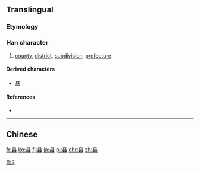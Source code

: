 {{also|縣|県}}
==Translingual==
{{ja-forms|[[県]]|县|[[縣]]}}

===Etymology===
{{Han simp|縣}}

===Han character===
{{Han char|rn=28|rad=厶|as=05|sn=7|four=|canj=月一戈 (BMI)|ids=⿱[[且]][[厶]]}}

# [[county]], [[district]], [[subdivision]], [[prefecture]]

====Derived characters====
* [[悬]]

====References====
* {{Han ref|kx=0164.161|hdz=10386.090|uh=53BF|ud=21439}}

----

==Chinese==
{{zh-see|縣}}

[[Category:CJKV characters simplified differently in Japan and China|縣2]]

[[fr:县]]
[[ko:县]]
[[fj:县]]
[[ja:县]]
[[pl:县]]
[[chr:县]]
[[zh:县]]